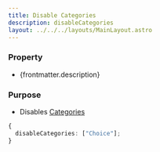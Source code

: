 ```yaml
---
title: Disable Categories
description: disableCategories
layout: ../../../layouts/MainLayout.astro
---
```


### Property

- {frontmatter.description}

### Purpose

- Disables [Categories](../component-selection/categories)

```ts
{
  disableCategories: ["Choice"];
}
```
